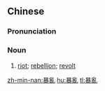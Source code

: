 {{also|暴乱}}
==Chinese==
{{zh-forms|s=暴乱}}

===Pronunciation===
{{zh-pron
|m=bàoluàn
|c=bou6 lyun6
|h=pfs=phau-lon
|mn=pō-loān
|cat=n
}}

===Noun===
{{zh-noun}}

# [[riot]]; [[rebellion]]; [[revolt]]

[[zh-min-nan:暴亂]]
[[hu:暴亂]]
[[tl:暴亂]]